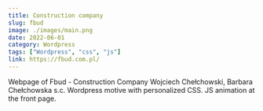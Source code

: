 ```yaml
---
title: Construction company
slug: fbud
image: ./images/main.png
date: 2022-06-01
category: Wordpress
tags: ["Wordpress", "css", "js"]
link: https://fbud.com.pl/
---
```


Webpage of Fbud - Construction Company Wojciech Chełchowski, Barbara Chełchowska s.c.
Wordpress motive with personalized CSS. JS animation at the front page.
